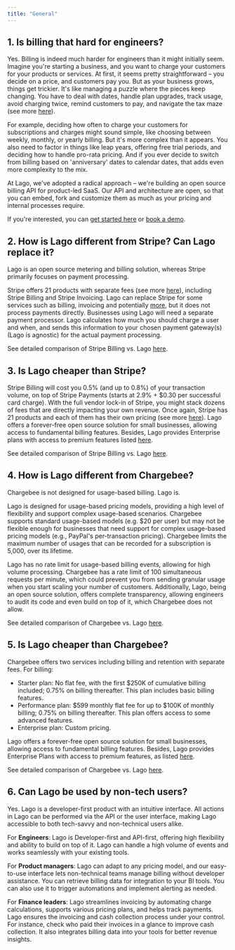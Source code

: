 ```yaml
---
title: "General"
---
```


## 1. Is billing that hard for engineers?

Yes. Billing is indeed much harder for engineers than it might initially seem. Imagine you're starting a business, and you want to charge your customers for your products or services. At first, it seems pretty straightforward – you decide on a price, and customers pay you. But as your business grows, things get trickier. It's like managing a puzzle where the pieces keep changing. You have to deal with dates, handle plan upgrades, track usage, avoid charging twice, remind customers to pay, and navigate the tax maze (see more [here](https://www.getlago.com/blog/why-billing-systems-are-a-nightmare-for-engineers)).

For example, deciding how often to charge your customers for subscriptions and charges might sound simple, like choosing between weekly, monthly, or yearly billing. But it's more complex than it appears. You also need to factor in things like leap years, offering free trial periods, and deciding how to handle pro-rata pricing. And if you ever decide to switch from billing based on 'anniversary' dates to calendar dates, that adds even more complexity to the mix.

At Lago, we've adopted a radical approach – we're building an open source billing API for product-led SaaS. Our API and architecture are open, so that you can embed, fork and customize them as much as your pricing and internal processes require.

If you're interested, you can [get started here](https://www.getlago.com/get-started) or [book a demo](https://forms.gle/eT7zgqcvq8dgt94g7).

## 2. How is Lago different from Stripe? Can Lago replace it?

Lago is an open source metering and billing solution, whereas Stripe primarily focuses on payment processing. 

Stripe offers 21 products with separate fees (see more [here](https://www.getlago.com/blog/we-crunched-the-fees-of-stripes-21-products)), including Stripe Billing and Stripe Invoicing. 
Lago can replace Stripe for some services such as billing, invoicing and potentially [more](https://www.getlago.com/blog/calculating-stripe-mrr-is-difficult), but it does not process payments directly. Businesses using Lago will need a separate payment processor. Lago calculates how much you should charge a user and when, and sends this information to your chosen payment gateway(s) (Lago is agnostic) for the actual payment processing.

See detailed comparison of Stripe Billing vs. Lago [here](https://www.getlago.com/resources/compare/lago-vs-stripe).

## 3. Is Lago cheaper than Stripe?

Stripe Billing will cost you 0.5% (and up to 0.8%) of your transaction volume, on top of Stripe Payments (starts at 2.9% + $0.30 per successful card charge). With the full vendor lock-in of Stripe, you might stack dozens of fees that are directly impacting your own revenue. Once again, Stripe has 21 products and each of them has their own pricing (see more [here](https://www.getlago.com/blog/we-crunched-the-fees-of-stripes-21-products)).
Lago offers a forever-free open source solution for small businesses, allowing access to fundamental billing features. Besides, Lago provides Enterprise plans with access to premium features listed [here](https://www.getlago.com/pricing).

See detailed comparison of Stripe Billing vs. Lago [here](https://www.getlago.com/resources/compare/lago-vs-stripe).

## 4. How is Lago different from Chargebee?

Chargebee is not designed for usage-based billing. Lago is.

Lago is designed for usage-based pricing models, providing a high level of flexibility and support complex usage-based scenarios. Chargebee supports standard usage-based models (e.g. $20 per user) but may not be flexible enough for businesses that need support for complex usage-based pricing models (e.g., PayPal's per-transaction pricing). Chargebee limits the maximum number of usages that can be recorded for a subscription is 5,000, over its lifetime. 

Lago has no rate limit for usage-based billing events, allowing for high volume processing. Chargebee has a rate limit of 100 simultaneous requests per minute, which could prevent you from sending granular usage when you start scaling your number of customers. 
Additionally, Lago, being an open source solution, offers complete transparency, allowing engineers to audit its code and even build on top of it, which Chargebee does not allow. 

See detailed comparison of Chargebee vs. Lago [here](https://www.getlago.com/resources/compare/lago-vs-chargebee).

## 5. Is Lago cheaper than Chargebee?

Chargebee offers two services including billing and retention with separate fees. For billing:
- Starter plan: No flat fee, with the first \$250K of cumulative billing included; 0.75% on billing thereafter. This plan includes basic billing features.
- Performance plan: \$599 monthly flat fee for up to $100K of monthly billing; 0.75% on billing thereafter. This plan offers access to some advanced features.
- Enterprise plan: Custom pricing.

Lago offers a forever-free open source solution for small businesses, allowing access to fundamental billing features. Besides, Lago provides Enterprise Plans with access to premium features, as listed [here](https://www.getlago.com/pricing).

See detailed comparison of Chargebee vs. Lago [here](https://www.getlago.com/resources/compare/lago-vs-chargebee).

## 6. Can Lago be used by non-tech users?

Yes. Lago is a developer-first product with an intuitive interface. All actions in Lago can be performed via the API or the user interface, making Lago accessible to both tech-savvy and non-technical users alike.

For **Engineers**: Lago is Developer-first and API-first, offering high flexibility and ability to build on top of it. Lago can handle a high volume of events and works seamlessly with your existing tools.

For **Product managers**: Lago can adapt to any pricing model, and our easy-to-use interface lets non-technical teams manage billing without developer assistance. You can retrieve billing data for integration to your BI tools. You can also use it to trigger automations and implement alerting as needed.

For **Finance leaders**: Lago streamlines invoicing by automating charge calculations, supports various pricing plans, and helps track payments. Lago ensures the invoicing and cash collection process under your control. For instance, check who paid their invoices in a glance to improve cash collection. It also integrates billing data into your tools for better revenue insights. 